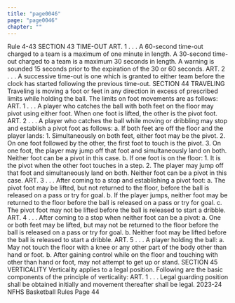 ```yaml
---
title: "page0046"
page: "page0046"
chapter: ""
---
```


Rule 4-43 SECTION 43 TIME-OUT ART. 1 . . . A 60-second time-out charged to a team is a maximum of one minute in length. A 30-second time-out charged to a team is a maximum 30 seconds in length. A warning is sounded 15 seconds prior to the expiration of the 30 or 60 seconds. ART. 2 . . . A successive time-out is one which is granted to either team before the clock has started following the previous time-out. SECTION 44 TRAVELING Traveling is moving a foot or feet in any direction in excess of prescribed limits while holding the ball. The limits on foot movements are as follows: ART. 1 . . . A player who catches the ball with both feet on the floor may pivot using either foot. When one foot is lifted, the other is the pivot foot. ART. 2 . . . A player who catches the ball while moving or dribbling may stop and establish a pivot foot as follows: a. If both feet are off the floor and the player lands: 1. Simultaneously on both feet, either foot may be the pivot. 2. On one foot followed by the other, the first foot to touch is the pivot. 3. On one foot, the player may jump off that foot and simultaneously land on both. Neither foot can be a pivot in this case. b. If one foot is on the floor: 1. It is the pivot when the other foot touches in a step. 2. The player may jump off that foot and simultaneously land on both. Neither foot can be a pivot in this case. ART. 3 . . . After coming to a stop and establishing a pivot foot: a. The pivot foot may be lifted, but not returned to the floor, before the ball is released on a pass or try for goal. b. If the player jumps, neither foot may be returned to the floor before the ball is released on a pass or try for goal. c. The pivot foot may not be lifted before the ball is released to start a dribble. ART. 4 . . . After coming to a stop when neither foot can be a pivot: a. One or both feet may be lifted, but may not be returned to the floor before the ball is released on a pass or try for goal. b. Neither foot may be lifted before the ball is released to start a dribble. ART. 5 . . . A player holding the ball: a. May not touch the floor with a knee or any other part of the body other than hand or foot. b. After gaining control while on the floor and touching with other than hand or foot, may not attempt to get up or stand. SECTION 45 VERTICALITY Verticality applies to a legal position. Following are the basic components of the principle of verticality: ART. 1 . . . Legal guarding position shall be obtained initially and movement thereafter shall be legal. 2023-24 NFHS Basketball Rules Page 44
